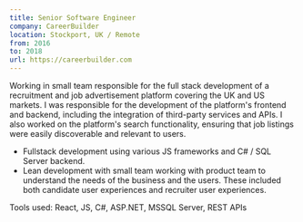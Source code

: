 ```yaml
---
title: Senior Software Engineer
company: CareerBuilder
location: Stockport, UK / Remote
from: 2016
to: 2018
url: https://careerbuilder.com
---
```


Working in small team responsible for the full stack development of a recruitment and job
advertisement platform covering the UK and US markets. I was responsible for the
development of the platform's frontend and backend, including the integration of
third-party services and APIs. I also worked on the platform's search functionality,
ensuring that job listings were easily discoverable and relevant to users.

- Fullstack development using various JS frameworks and C# / SQL Server backend.
- Lean development with small team working with product team to understand the
  needs of the business and the users. These included both candidate user experiences
  and recruiter user experiences.

Tools used: React, JS, C#, ASP.NET, MSSQL Server, REST APIs

